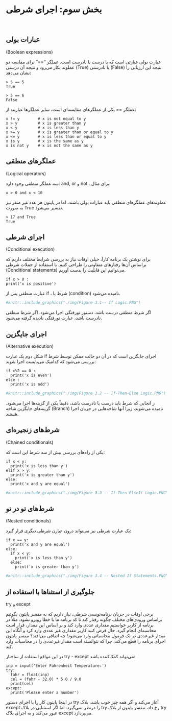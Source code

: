 # بخش سوم: اجرای شرطی
‌

## عبارات بولی 
(Boolean expressions)

عبارت بولی عبارتی است که یا درست یا نادرست است. 
عملگر "==" برای مقایسه دو عملوند بکار می‌رود و نتیجه آن درستی 
(True) 
یا نادرستی 
(False) 
نتیجه این ارزیابی را نشان می‌دهد:

```
> 5 == 5
True

> 5 == 6
False
```

عملگر == یکی از عملگرهای مقایسه‌ای است، سایر عملگرها عبارتند از:


```
x != y        # x is not equal to y
x > y         # x is greater than y
x < y         # x is less than y
x >= y        # x is greater than or equal to y
x <= y        # x is less than or equal to y
x is y        # x is the same as y
x is not y    # x is not the same as y
```

## عملگرهای منطقی 
(Logical operators) 

سه عملگر منطقی وجود دارد: 
and, or 
و 
not
. 
برای مثال:

```
x > 0 and x < 10
```

عملوندهای عملگرهای منطقی باید عبارات بولی باشند، اما در پایتون هر عدد غیر صفر 
نیز به صورت 
True 
تفسیر می‌شود. 

```
> 17 and True
True
```

## اجرای شرطی 
(Conditional execution)

برای نوشتن یک برنامه کارآ، خیلی اوقات نیاز به بررسی شرایط مختلف داریم که 
براساس آن‌ها رفتارهای متفاوتی را طراحی کنیم.
با استفاده از جملات شرطی 
(Conditional statements) 
می‌توانیم این قابلیت را بدست آوریم. 

```
if x > 0 :
print('x is positive')
```

عبارت منطقی پس از 
if 
، شرط یا 
(condition) 
نامیده می‌شود. 


```r
#knitr::include_graphics("./img/Figure 3.1-- If Logic.PNG")
```


اگر شرط منطقی درست باشد، دستور تورفتگی اجرا می‌شود. 
اگر شرط منطقی نادرست باشد، عبارت تورفتگی نادیده گرفته می‌شود.


## اجرای جایگزین 
(Alternative execution) 

شکل دوم یک عبارت 
if 
اجرای جایگزین است که در آن دو حالت ممکن توسط شرط بررسی می‌شود که کدامیک می‌بایست اجرا شوند:


```
if x%2 == 0 :
  print('x is even')
else :
  print('x is odd')
```


```r
#knitr::include_graphics("./img/Figure 3.2 -- If-Then-Else Logic.PNG")
```


ز آنجایی که شرط باید درست یا نادرست باشد، دقیقاً یکی از گزینه‌ها اجرا می‌شود.
گزینه‌های جایگزین شاخه 
(Branch) 
نامیده می‌شوند، زیرا آنها شاخه‌هایی در جریان اجرا هستند.


## شرط‌های زنجیره‌ای 
(Chained conditionals) 

یکی از راه‌های بررسی بیش از سه شرط این است که:

```
if x < y:
  print('x is less than y')
elif x > y:
  print('x is greater than y')
else:
  print('x and y are equal')
```


```r
#knitr::include_graphics("./img/Figure 3.3 -- If-Then-ElseIf Logic.PNG")
```


## شرط‌های تو در تو 
(Nested conditionals) 


یک عبارت شرطی 
نیز می‌تواند درون  عبارن شرطی دیگری قرار گیرد:

```
if x == y:
  print('x and y are equal')
else:
  if x < y:
    print('x is less than y')
  else:
    print('x is greater than y')
```


```r
#knitr::include_graphics("./img/Figure 3.4 -- Nested If Statements.PNG")
```


## جلوگیری از استثناها با استفاده از 
try 
و 
except


برخی اوقات در جریان برنامه‌نویسی شرطی، نیاز داریم که به مفسر پایتون بگوئیم 
براساس ورودی‌های مختلف چگونه رفتار کند تا کد برنامه ما با خطا رویرو نشود. 
مثلاً در برنامه از کاربر خواستیم مقداری عددی وارد کند و بر اساس این مقدار، 
قرار است محاسبه‌ای انجام گیرد. 
حال فرض کنید کاربر مقداری غیر عددی وارد کرد و آنگاه این مقدار غیرعددی در یک 
فرمول محاسباتی وارد می‌شود! چه اتفاقی می‌افتد؟ 
مفسر پایتون اجرای برنامه را قطع می‌کند، چرا که نتوانسته است مقدار غیرعددی را 
در محاسبات وارد کند.

در این مواقع استفاده از ساختار 
try - except 
می‌تواند کمک‌کننده باشد:


```
inp = input('Enter Fahrenheit Temperature:')
try:
  fahr = float(inp)
  cel = (fahr - 32.0) * 5.0 / 9.0
  print(cel)
except:
  print('Please enter a number')
```

در اینجا پایتون کار را با اجرای دستور 
try 
آغاز می‌کند و اگر همه چیز خوب باشد، بلاک 
except 
را درنظر نمی‌گیرد. اما اگر استثنایی در بلاک 
try 
رخ داد، مفسر پایتون از بلاک 
try 
عبور می‌کند و به اجرای بلاک 
except 
می‌پردازد. 

